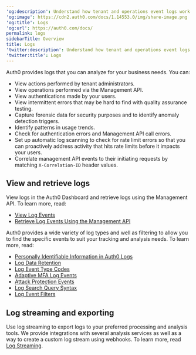 ---
'og:description': Understand how tenant and operations event logs work in Auth0.
'og:image': https://cdn2.auth0.com/docs/1.14553.0/img/share-image.png
'og:title': Logs
'og:url': https://auth0.com/docs/
permalink: logs
sidebarTitle: Overview
title: Logs
'twitter:description': Understand how tenant and operations event logs work in Auth0.
'twitter:title': Logs
---
Auth0 provides logs that you can analyze for your business needs. You can:

* View actions performed by tenant administrators.
* View operations performed via the <Tooltip tip="Management API: A product to allow customers to perform administrative tasks." cta="View Glossary" href="/docs/glossary?term=Management+API">Management API</Tooltip>.
* View authentications made by your users.
* View intermittent errors that may be hard to find with quality assurance testing.
* Capture forensic data for security purposes and to identify anomaly detection triggers.
* Identify patterns in usage trends.
* Check for authentication errors and Management API call errors.
* Set up automatic log scanning to check for rate limit errors so that you can proactively address activity that hits rate limits before it impacts your users.
* Correlate management API events to their initiating requests by matching `X-Correlation-ID` header values.

## View and retrieve logs

View logs in the <Tooltip tip="Auth0 Dashboard: Auth0's main product to configure your services." cta="View Glossary" href="/docs/glossary?term=Auth0+Dashboard">Auth0 Dashboard</Tooltip> and retrieve logs using the Management API. To learn more, read:

* [View Log Events](/docs/deploy-monitor/logs/view-log-events)
* [Retrieve Log Events Using the Management API](/docs/deploy-monitor/logs/retrieve-log-events-using-mgmt-api)

Auth0 provides a wide variety of log types and well as filtering to allow you to find the specific events to suit your tracking and analysis needs. To learn more, read:

* [Personally Identifiable Information in Auth0 Logs](/docs/deploy-monitor/logs/pii-in-logs)
* [Log Data Retention](/docs/deploy-monitor/logs/log-data-retention)
* [Log Event Type Codes](/docs/deploy-monitor/logs/log-event-type-codes)
* [Adaptive MFA Log Events](/docs/secure/multi-factor-authentication/adaptive-mfa/adaptive-mfa-log-events)
* [Attack Protection Events](/docs/secure/attack-protection/view-attack-protection-events)
* [Log Search Query Syntax](/docs/deploy-monitor/logs/log-search-query-syntax)
* [Log Event Filters](/docs/deploy-monitor/logs/log-event-filters)

## Log streaming and exporting

Use log streaming to export logs to your preferred processing and analysis tools. We provide integrations with several analysis services as well as a way to create a custom log stream using webhooks. To learn more, read [Log Streaming](/docs/customize/log-streams).